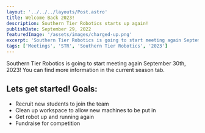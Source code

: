 ```yaml
---
layout: '../../../layouts/Post.astro'
title: Welcome Back 2023!
description: Southern Tier Robotics starts up again!
publishDate: September 29, 2022
featuredImage: '/assets/images/charged-up.png'
excerpt: 'Southern Tier Robotics is going to start meeting again September 30th, 2023!'
tags: ['Meetings', 'STR', 'Southern Tier Robotics', '2023']
---
```


Southern Tier Robotics is going to start meeting again September 30th, 2023! You can find more information in the current season tab.

## Lets get started! Goals:

- Recruit new students to join the team
- Clean up workspace to allow new machines to be put in
- Get robot up and running again
- Fundraise for competition